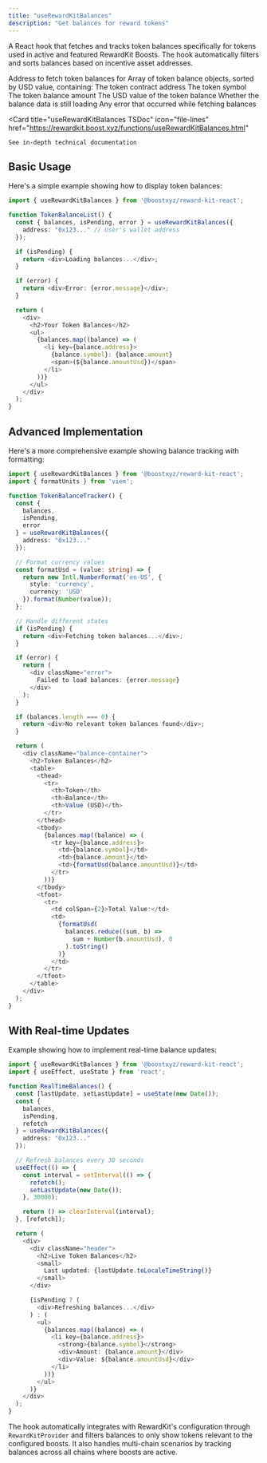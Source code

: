 ```yaml
---
title: "useRewardKitBalances"
description: "Get balances for reward tokens"
---
```



<RewardKitDisclaimer />

A React hook that fetches and tracks token balances specifically for tokens used in active and featured RewardKit Boosts. The hook automatically filters and sorts balances based on incentive asset addresses.

<ParamField body="props" type="object">
  <Expandable title="properties">
    <ParamField path="address" type="Address">
      Address to fetch token balances for
    </ParamField>
  </Expandable>
</ParamField>

<ResponseField name="Return Value" type="object">
  <Expandable title="properties">
    <ResponseField name="balances" type="Array">
      Array of token balance objects, sorted by USD value, containing:
      <Expandable title="properties">
        <ResponseField name="address" type="string">
          The token contract address
        </ResponseField>
        <ResponseField name="symbol" type="string">
          The token symbol
        </ResponseField>
        <ResponseField name="amount" type="string">
          The token balance amount
        </ResponseField>
        <ResponseField name="amountUsd" type="string">
          The USD value of the token balance
        </ResponseField>
      </Expandable>
    </ResponseField>
    <ResponseField name="isPending" type="boolean">
      Whether the balance data is still loading
    </ResponseField>
    <ResponseField name="error" type="Error">
      Any error that occurred while fetching balances
    </ResponseField>
  </Expandable>
</ResponseField>

<Card
    title="useRewardKitBalances TSDoc"
    icon="file-lines"
    href="https://rewardkit.boost.xyz/functions/useRewardKitBalances.html"
  >
    See in-depth technical documentation
  </Card>

## Basic Usage

Here's a simple example showing how to display token balances:

```typescript
import { useRewardKitBalances } from '@boostxyz/reward-kit-react';

function TokenBalanceList() {
  const { balances, isPending, error } = useRewardKitBalances({
    address: "0x123..." // User's wallet address
  });

  if (isPending) {
    return <div>Loading balances...</div>;
  }

  if (error) {
    return <div>Error: {error.message}</div>;
  }

  return (
    <div>
      <h2>Your Token Balances</h2>
      <ul>
        {balances.map((balance) => (
          <li key={balance.address}>
            {balance.symbol}: {balance.amount}
            <span>(${balance.amountUsd})</span>
          </li>
        ))}
      </ul>
    </div>
  );
}
```

## Advanced Implementation

Here's a more comprehensive example showing balance tracking with formatting:

```typescript
import { useRewardKitBalances } from '@boostxyz/reward-kit-react';
import { formatUnits } from 'viem';

function TokenBalanceTracker() {
  const {
    balances,
    isPending,
    error
  } = useRewardKitBalances({
    address: "0x123..."
  });

  // Format currency values
  const formatUsd = (value: string) => {
    return new Intl.NumberFormat('en-US', {
      style: 'currency',
      currency: 'USD'
    }).format(Number(value));
  };

  // Handle different states
  if (isPending) {
    return <div>Fetching token balances...</div>;
  }

  if (error) {
    return (
      <div className="error">
        Failed to load balances: {error.message}
      </div>
    );
  }

  if (balances.length === 0) {
    return <div>No relevant token balances found</div>;
  }

  return (
    <div className="balance-container">
      <h2>Token Balances</h2>
      <table>
        <thead>
          <tr>
            <th>Token</th>
            <th>Balance</th>
            <th>Value (USD)</th>
          </tr>
        </thead>
        <tbody>
          {balances.map((balance) => (
            <tr key={balance.address}>
              <td>{balance.symbol}</td>
              <td>{balance.amount}</td>
              <td>{formatUsd(balance.amountUsd)}</td>
            </tr>
          ))}
        </tbody>
        <tfoot>
          <tr>
            <td colSpan={2}>Total Value:</td>
            <td>
              {formatUsd(
                balances.reduce((sum, b) =>
                  sum + Number(b.amountUsd), 0
                ).toString()
              )}
            </td>
          </tr>
        </tfoot>
      </table>
    </div>
  );
}
```

## With Real-time Updates

Example showing how to implement real-time balance updates:

```typescript
import { useRewardKitBalances } from '@boostxyz/reward-kit-react';
import { useEffect, useState } from 'react';

function RealTimeBalances() {
  const [lastUpdate, setLastUpdate] = useState(new Date());
  const {
    balances,
    isPending,
    refetch
  } = useRewardKitBalances({
    address: "0x123..."
  });

  // Refresh balances every 30 seconds
  useEffect(() => {
    const interval = setInterval(() => {
      refetch();
      setLastUpdate(new Date());
    }, 30000);

    return () => clearInterval(interval);
  }, [refetch]);

  return (
    <div>
      <div className="header">
        <h2>Live Token Balances</h2>
        <small>
          Last updated: {lastUpdate.toLocaleTimeString()}
        </small>
      </div>

      {isPending ? (
        <div>Refreshing balances...</div>
      ) : (
        <ul>
          {balances.map((balance) => (
            <li key={balance.address}>
              <strong>{balance.symbol}</strong>
              <div>Amount: {balance.amount}</div>
              <div>Value: ${balance.amountUsd}</div>
            </li>
          ))}
        </ul>
      )}
    </div>
  );
}
```

The hook automatically integrates with RewardKit's configuration through `RewardKitProvider` and filters balances to only show tokens relevant to the configured boosts. It also handles multi-chain scenarios by tracking balances across all chains where boosts are active.
